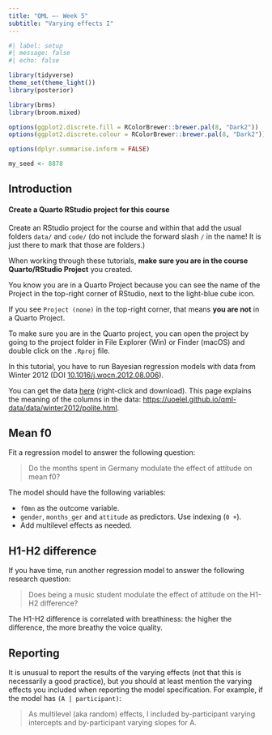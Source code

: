 ```yaml
---
title: "QML –- Week 5"
subtitle: "Varying effects I"
---
```


```r
#| label: setup
#| message: false
#| echo: false

library(tidyverse)
theme_set(theme_light())
library(posterior)

library(brms)
library(broom.mixed)

options(ggplot2.discrete.fill = RColorBrewer::brewer.pal(8, "Dark2"))
options(ggplot2.discrete.colour = RColorBrewer::brewer.pal(8, "Dark2"))

options(dplyr.summarise.inform = FALSE)

my_seed <- 8878
```


## Introduction

::: callout-warning
#### Create a Quarto RStudio project for this course

Create an RStudio project for the course and within that add the usual folders `data/` and `code/` (do not include the forward slash `/` in the name! It is just there to mark that those are folders.)

When working through these tutorials, **make sure you are in the course Quarto/RStudio Project** you created.

You know you are in a Quarto Project because you can see the name of the Project in the top-right corner of RStudio, next to the light-blue cube icon.

If you see `Project (none)` in the top-right corner, that means **you are not** in a Quarto Project.

To make sure you are in the Quarto project, you can open the project by going to the project folder in File Explorer (Win) or Finder (macOS) and double click on the `.Rproj` file.
:::

In this tutorial, you have to run Bayesian regression models with data from Winter 2012 (DOI [10.1016/j.wocn.2012.08.006](https://doi.org/10.1016/j.wocn.2012.08.006)).

You can get the data [here](/data/winter2012/polite.csv) (right-click and download). This page explains the meaning of the columns in the data: <https://uoelel.github.io/qml-data/data/winter2012/polite.html>.

## Mean f0

Fit a regression model to answer the following question:

> Do the months spent in Germany modulate the effect of attitude on mean f0?

The model should have the following variables:

- `f0mn` as the outcome variable.
- `gender`, `months_ger` and `attitude` as predictors. Use indexing (`0 +`).
- Add multilevel effects as needed.

## H1-H2 difference

If you have time, run another regression model to answer the following research question:

> Does being a music student modulate the effect of attitude on the H1-H2 difference?

The H1-H2 difference is correlated with breathiness: the higher the difference, the more breathy the voice quality.

## Reporting

It is unusual to report the results of the varying effects (not that this is necessarily a good practice), but you should at least mention the varying effects you included when reporting the model specification. For example, if the model has `(A | participant)`:

> As multilevel (aka random) effects, I included by-participant varying intercepts and by-participant varying slopes for A.
